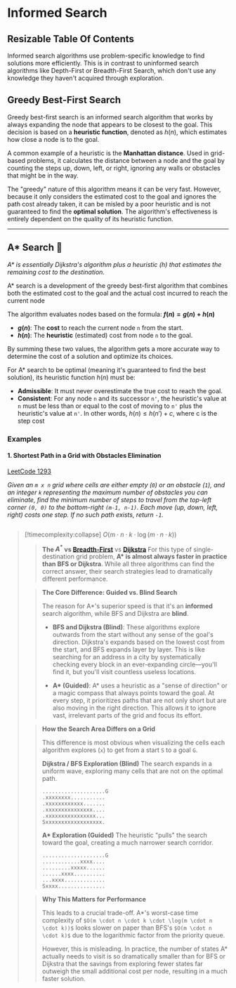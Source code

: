 # Informed Search

## Resizable Table Of Contents



Informed search algorithms use problem-specific knowledge to find solutions more efficiently.
 This is in contrast to uninformed search algorithms like Depth-First or Breadth-First Search, which don't use any knowledge they haven't acquired through exploration.


## Greedy Best-First Search

Greedy best-first search is an informed search algorithm that works by always expanding the node that appears to be closest to the goal. This decision is based on a **heuristic function**, denoted as $h(n)$, which estimates how close a node is to the goal.

A common example of a heuristic is the **Manhattan distance**. Used in grid-based problems, it calculates the distance between a node and the goal by counting the steps up, down, left, or right, ignoring any walls or obstacles that might be in the way.

The "greedy" nature of this algorithm means it can be very fast. However, because it only considers the estimated cost to the goal and ignores the path cost already taken, it can be misled by a poor heuristic and is not guaranteed to find the **optimal solution**. The algorithm's effectiveness is entirely dependent on the quality of its heuristic function.

---

## A\* Search 🌲

*A\* is essentially Dijkstra's algorithm plus a heuristic (h) that estimates the remaining cost to the destination.* 

A\* search is a development of the greedy best-first algorithm that combines both the estimated cost to the goal and the actual cost incurred to reach the current node

The algorithm evaluates nodes based on the formula:
**$f(n) = g(n) + h(n)$**

* **$g(n)$**: The **cost** to reach the current node `n` from the start.
* **$h(n)$**: The **heuristic** (estimated) cost from node `n` to the goal.

By summing these two values, the algorithm gets a more accurate way to determine the cost of a solution and optimize its choices.

For A\* search to be optimal (meaning it's guaranteed to find the best solution), its heuristic function $h(n)$ must be:
* **Admissible**: It must never overestimate the true cost to reach the goal.
* **Consistent**: For any node `n` and its successor `n'`, the heuristic's value at `n` must be less than or equal to the cost of moving to `n'` plus the heuristic's value at `n'`. In other words, $h(n) \le h(n') + c$, where c is the step cost

### Examples

#### 1. Shortest Path in a Grid with Obstacles Elimination
 [LeetCode 1293](https://leetcode.com/problems/shortest-path-in-a-grid-with-obstacles-elimination/)

*Given an `m x n` grid where cells are either empty (`0`) or an obstacle (`1`), and an integer `k` 
representing the maximum number of obstacles you can eliminate, find the minimum number of steps to travel from the top-left corner `(0, 0)`
to the bottom-right `(m-1, n-1)`. Each move (up, down, left, right) costs one step. If no such path exists, return `-1`.*
    

```python file=./examples/code/a-star.py#func:aStarShortestPath
```



> [!timecomplexity:collapse]  $O(m \cdot n \cdot k \cdot \log(m \cdot n \cdot k))$
> 
> > **The  $A^{*}$ vs  [Breadth-First](./bfs#7-shortest-path-in-a-grid-with-obstacles-elimination)** vs **[Dijkstra](./dijkstra#5-shortest-path-in-a-grid-with-obstacles-elimination)**
>> For this type of single-destination grid problem, **A\* is almost always faster in practice than BFS or Dijkstra**. While all three algorithms can find the correct answer, their search strategies lead to dramatically different performance.
>
>> **The Core Difference: Guided vs. Blind Search**
>> 
>> The reason for A\*'s superior speed is that it's an **informed** search algorithm, while BFS and Dijkstra are **blind**.
>> 
>>   * **BFS and Dijkstra (Blind)**: These algorithms explore outwards from the start without any sense of the goal's direction. Dijkstra's expands based on the lowest cost from the start, and BFS expands layer by layer. This is like searching for an address in a city by systematically checking every block in an ever-expanding circle—you'll find it, but you'll visit countless useless locations.
>> 
>>   * **A\* (Guided)**: A\* uses a heuristic as a "sense of direction" or a magic compass that always points toward the goal. At every step, it prioritizes paths that are not only short but are also moving in the right direction. This allows it to ignore vast, irrelevant parts of the grid and focus its effort.
>
>
>> **How the Search Area Differs on a Grid**
>> 
>> This difference is most obvious when visualizing the cells each algorithm explores (`x`) to get from a start `S` to a goal `G`.
>> 
>> **Dijkstra / BFS Exploration (Blind)**
>> The search expands in a uniform wave, exploring many cells that are not on the optimal path.
>> 
>> ```
>> ....................G
>> .xxxxxxxx...........
>> .xxxxxxxxxxxx.......
>> .xxxxxxxxxxxxxxx....
>> .xxxxxxxxxxxxxxxx...
>> Sxxxxxxxxxxxxxxxxxx.
>> ```
>> 
>> 
>> 
>> **A\* Exploration (Guided)**
>> The heuristic "pulls" the search toward the goal, creating a much narrower search corridor.
>> 
>> ```
>> ....................G
>> ............xxxx....
>> .........xxxxx......
>> ......xxxx..........
>> ...xxxx.............
>> Sxxxx...............
>> ```
>> 
>
>> **Why This Matters for Performance**
>> 
>> This leads to a crucial trade-off. A\*'s worst-case time complexity of `$O(m \cdot n \cdot k \cdot \log(m \cdot n \cdot k))$` looks slower on paper than BFS's `$O(m \cdot n \cdot k)$` due to the logarithmic factor from the priority queue.
>> 
>> However, this is misleading. In practice, the number of states A\* actually needs to visit is so dramatically smaller than for BFS or Dijkstra that the savings from exploring fewer states far outweigh the small additional cost per node, resulting in a much faster solution.